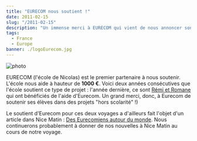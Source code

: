 ```yaml
---
title: "EURECOM nous soutient !"
date: 2011-02-15
slug: "/2011-02-15"
description: "Un immense merci à EURECOM qui vient de nous annoncer son engagement dans notre projet. Retrouvez aussi notre première parution dans les médias !"
tags:
  - France
  - Europe
banner: ./logoEurecom.jpg
---
```


![photo](./logoEurecom.jpg)

EURECOM (l'école de Nicolas) est le premier partenaire à nous soutenir. L'école nous aide à hauteur de **1000 €**. Voici deux années consécutives que l'école soutient ce type de projet : l'année dernière, ce sont <a href="http://laruevibre.org">Rémi et Romane</a> qui ont bénéficiés de l'aide d'Eurecom. Un grand merci, donc, à Eurecom de soutenir ses élèves dans des projets "hors scolarité" !)

Le soutient d'Eurecom pour ces deux voyages a d'ailleurs fait l'objet d'un article dans Nice Matin : [Des Eurecomiens autour du monde](./articleNiceMatin1.pdf). Nous continuerons probablement à donner de nos nouvelles à Nice Matin au cours de notre voyage.
